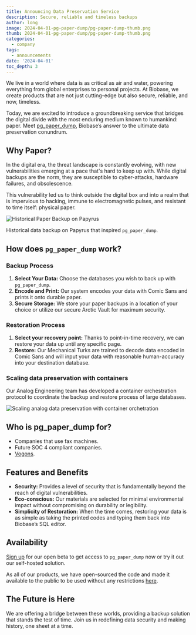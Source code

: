 ```yaml
---
title: Announcing Data Preservation Service
description: Secure, reliable and timeless backups
author: long
image: 2024-04-01-pg-paper-dump/pg-paper-dump-thumb.png
thumb: 2024-04-01-pg-paper-dump/pg-paper-dump-thumb.png
categories:
  - company
tags:
  - announcements
date: '2024-04-01'
toc_depth: 3
---
```


We live in a world where data is as critical as air and water, powering everything from global enterprises to personal projects. At Biobase, we create products that are not just cutting-edge but also secure, reliable, and now, timeless.

Today, we are excited to introduce a groundbreaking service that bridges the digital divide with the most enduring medium known to humankind: paper. Meet [pg_paper_dump](https://github.com/biobase-community/pg_paper_dump), Biobase’s answer to the ultimate data preservation conundrum.

## Why Paper?

In the digital era, the threat landscape is constantly evolving, with new vulnerabilities emerging at a pace that's hard to keep up with. While digital backups are the norm, they are susceptible to cyber-attacks, hardware failures, and obsolescence.

This vulnerability led us to think outside the digital box and into a realm that is impervious to hacking, immune to electromagnetic pulses, and resistant to time itself: physical paper.

![Historical Paper Backup on Papyrus](/images/blog/2024-04-01-pg-paper-dump/historical-paper-backup.webp)

Historical data backup on Papyrus that inspired `pg_paper_dump`.

## How does `pg_paper_dump` work?

### Backup Process

1. **Select Your Data:** Choose the databases you wish to back up with `pg_paper_dump`.
2. **Encode and Print:** Our system encodes your data with Comic Sans and prints it onto durable paper.
3. **Secure Storage:** We store your paper backups in a location of your choice or utilize our secure Arctic Vault for maximum security.

### Restoration Process

1. **Select your recovery point:** Thanks to point-in-time recovery, we can restore your data up until any specific page.
2. **Restore:** Our Mechanical Turks are trained to decode data encoded in Comic Sans and will input your data with reasonable human-accuracy into your destination database.

### Scaling data preservation with containers

Our Analog Engineering team has developed a container orchestration protocol to coordinate the backup and restore process of large databases.

![Scaling analog data preservation with container orchetration](/images/blog/2024-04-01-pg-paper-dump/paper-container.jpeg)

## Who is pg_paper_dump for?

- Companies that use fax machines.
- Future SOC 4 compliant companies.
- [Vogons](https://en.m.wikipedia.org/wiki/Vogon).

## Features and Benefits

- **Security:** Provides a level of security that is fundamentally beyond the reach of digital vulnerabilities.
- **Eco-conscious:** Our materials are selected for minimal environmental impact without compromising on durability or legibility.
- **Simplicity of Restoration:** When the time comes, restoring your data is as simple as taking the printed codes and typing them back into Biobase’s SQL editor.

## Availability

[Sign up](https://forms.biobase.studio/pg-paper-dump) for our open beta to get access to `pg_paper_dump` now or try it out our self-hosted solution.

As all of our products, we have open-sourced the code and made it available to the public to be used without any restrictions [here](https://github.com/biobase-community/pg_paper_dump).

## The Future is Here

We are offering a bridge between these worlds, providing a backup solution that stands the test of time. Join us in redefining data security and making history, one sheet at a time.
